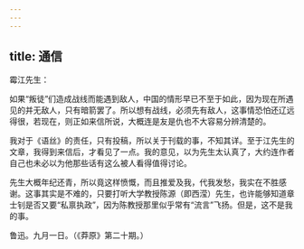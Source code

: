 ```yaml
---
---
---
```

title: 通信
---



霉江先生：

如果“叛徒”们造成战线而能遇到敌人，中国的情形早已不至于如此，因为现在所遇见的并无敌人，只有暗箭罢了。所以想有战线，必须先有敌人，这事情恐怕还辽远得很，若现在，则正如来信所说，大概连是友是仇也不大容易分辨清楚的。

我对于《语丝》的责任，只有投稿，所以关于刊载的事，不知其详。至于江先生的文章，我得到来信后，才看见了一点。我的意见，以为先生太认真了，大约连作者自己也未必以为他那些话有这么被人看得值得讨论。

先生大概年纪还青，所以竟这样愤慨，而且推爱及我，代我发愁，我实在不胜感谢。这事其实是不难的，只要打听大学教授陈源（即西滢）先生，也许能够知道章士钊是否又要“私禀执政”，因为陈教授那里似乎常有“流言”飞扬。但是，这不是我的事。

鲁迅。九月一日。（《莽原》第二十期。）